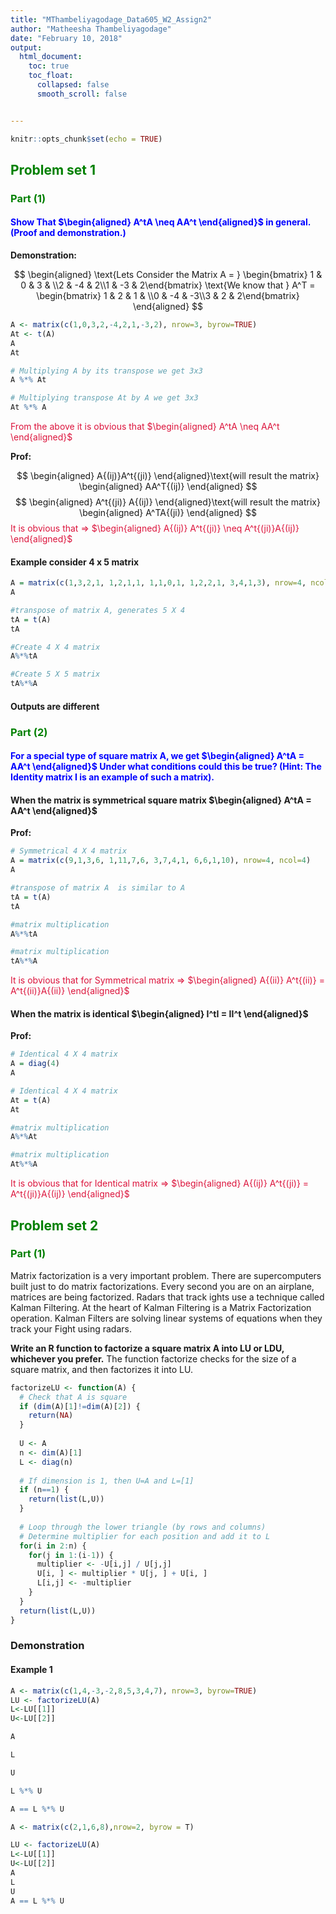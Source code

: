 ---
title: "MThambeliyagodage_Data605_W2_Assign2"
author: "Matheesha Thambeliyagodage"
date: "February 10, 2018"
output:
  html_document:
    toc: true
    toc_float:
      collapsed: false
      smooth_scroll: false


---

```{r setup, include=FALSE}
knitr::opts_chunk$set(echo = TRUE)
```
##  <span style="color:Green"> Problem set 1 </span>

### <span style="color:Green">Part (1)   </span>

#### <span style="color:blue"> Show That $\begin{aligned} A^tA \neq  AA^t \end{aligned}$ in general. (Proof and demonstration.) </span>
**Demonstration:**

$$ \begin{aligned}
      \text{Lets Consider the Matrix A = } 
        \begin{bmatrix} 1 & 0  & 3 & \\2  & -4  & 2\\1 & -3  & 2\end{bmatrix} \text{We know that } 
        A^T = \begin{bmatrix} 1 & 2  & 1 & \\0  & -4  & -3\\3 & 2  & 2\end{bmatrix} 
    \end{aligned}
$$

```{r}
A <- matrix(c(1,0,3,2,-4,2,1,-3,2), nrow=3, byrow=TRUE)
At <- t(A)
A
At
```
```{r}
# Multiplying A by its transpose we get 3x3
A %*% At

```
```{r}
# Multiplying transpose At by A we get 3x3
At %*% A 

```

\begin{aligned}
      \text{Then} 
        A^TA = \begin{bmatrix} 10 & 8  & 7 \\8  & 24  & 18\\7 & 18  & 14\end{bmatrix} 
        \text{and} 
        AA^T = \begin{bmatrix} 6 & -11  & 9 \\-11  & 25  & -14\\9 & -14  & 17\end{bmatrix}
    \end{aligned}
<span style="color:	#DC143C"> From the above it is obvious that  $\begin{aligned} A^tA \neq  AA^t \end{aligned}$ </span>

**Prof:**

\begin{aligned}
      \text{Lets Consider the Matrix A with i rows and j columns where } \begin{aligned} i\neq j \end{aligned} =
\begin{bmatrix}  a_{1,1} & a_{1,2} &...... &a_{1,j} \\
                         a_{2,1} & a_{2,2} &...... & a_{2,j}\\
                         a_{3,1} & a_{3,2} &...... & a_{3,j}\\
                         . & . &...... & .\\
                         . & . &...... & .\\
                         a_{i,1} & a_{i,2} &...... & a_{i,j}\\
                           
\end{bmatrix}
\end{aligned}



\begin{aligned}
      \text{Transpose of Matrix A with j rows and i columns where  } \begin{aligned} j\neq i is A^T_{(ji)} \end{aligned} 
 = \begin{bmatrix}  a_{1,1} & a_{2,1} &...... &a_{i,1} \\
                a_{1,2} & a_{2,2} &...... & a_{i,2}\\
                a_{1,3} & a_{2,3} &...... & a_{i,3}\\
                . & . &...... & .\\
                . & . &...... & .\\
                a_{1,j} & a_{2,j} &...... & a_{j,i}\\
                           
\end{bmatrix}
\end{aligned}


$$
  \begin{aligned} A{(ij)}A^t{(ji)} \end{aligned}\text{will result the matrix} \begin{aligned} AA^T{(ij)} \end{aligned}
$$
$$
\begin{aligned} A^t{(ji)}  A{(ij)} \end{aligned}\text{will result the matrix} \begin{aligned} A^TA{(ji)} \end{aligned}
$$
<span style="color:	#DC143C"> It is obvious that =>   $\begin{aligned} A{(ij)} A^t{(ji)} \neq A^t{(ji)}A{(ij)} \end{aligned}$ </span>

#### Example consider 4 x 5 matrix
```{r}
A = matrix(c(1,3,2,1, 1,2,1,1, 1,1,0,1, 1,2,2,1, 3,4,1,3), nrow=4, ncol=5)
A
```
```{r}
#transpose of matrix A, generates 5 X 4
tA = t(A)
tA
```
```{r}
#Create 4 X 4 matrix
A%*%tA
```
```{r}
#Create 5 X 5 matrix
tA%*%A
```
#### Outputs are different
 
### <span style="color:Green"> Part (2) </span>

#### <span style="color:blue">  For a special type of square matrix A, we get $\begin{aligned} A^tA =  AA^t \end{aligned}$ Under what conditions could this be true? (Hint: The Identity matrix I is an example of such a matrix).
</span>

#### When the matrix is symmetrical square matrix $\begin{aligned} A^tA =  AA^t \end{aligned}$
**Prof:**
```{r}
# Symmetrical 4 X 4 matrix 
A = matrix(c(9,1,3,6, 1,11,7,6, 3,7,4,1, 6,6,1,10), nrow=4, ncol=4)
A
```
```{r}
#transpose of matrix A  is similar to A
tA = t(A)
tA
```
```{r}
#matrix multiplication
A%*%tA
```
```{r}
#matrix multiplication
tA%*%A
```
<span style="color:	#DC143C"> It is obvious that for Symmetrical matrix  =>   $\begin{aligned} A{(ii)} A^t{(ii)} = A^t{(ii)}A{(ii)} \end{aligned}$ </span>


#### When the matrix is identical $\begin{aligned} I^tI =  II^t \end{aligned}$
**Prof:**
```{r}
# Identical 4 X 4 matrix 
A = diag(4)
A
```
```{r}
# Identical 4 X 4 matrix 
At = t(A)
At
```
```{r}
#matrix multiplication
A%*%At
```
```{r}
#matrix multiplication
At%*%A
```

<span style="color:	#DC143C"> It is obvious that for Identical matrix  =>   $\begin{aligned} A{(ij)} A^t{(ji)} = A^t{(ji)}A{(ij)} \end{aligned}$ </span>

##  <span style="color:Green"> Problem set 2 </span>

### <span style="color:Green">Part (1)   </span>
Matrix factorization is a very important problem. There are supercomputers built just
to do matrix factorizations. Every second you are on an airplane, matrices are being
factorized. Radars that track ights use a technique called Kalman Filtering. At the heart
of Kalman Filtering is a Matrix Factorization operation. Kalman Filters are solving linear
systems of equations when they track your Fight using radars.

**Write an R function to factorize a square matrix A into LU or LDU, whichever you
prefer.**
The function factorize checks for the size of a square matrix, and then factorizes it into LU.

```{r}
factorizeLU <- function(A) {
  # Check that A is square
  if (dim(A)[1]!=dim(A)[2]) {
    return(NA)
  }
  
  U <- A
  n <- dim(A)[1]
  L <- diag(n)
  
  # If dimension is 1, then U=A and L=[1]
  if (n==1) {
    return(list(L,U))
  }
  
  # Loop through the lower triangle (by rows and columns)
  # Determine multiplier for each position and add it to L
  for(i in 2:n) {
    for(j in 1:(i-1)) {
      multiplier <- -U[i,j] / U[j,j]
      U[i, ] <- multiplier * U[j, ] + U[i, ]
      L[i,j] <- -multiplier
    }
  }
  return(list(L,U))
}
```

### Demonstration

#### Example 1

```{r}
A <- matrix(c(1,4,-3,-2,8,5,3,4,7), nrow=3, byrow=TRUE)
LU <- factorizeLU(A)
L<-LU[[1]]  
U<-LU[[2]]

A
```
```{r}
L
```

```{r}
U
```
```{r}
L %*% U
```
```{r}
A == L %*% U
```

```{r}
A <- matrix(c(2,1,6,8),nrow=2, byrow = T)

LU <- factorizeLU(A)
L<-LU[[1]]  
U<-LU[[2]]
A
L
U
A == L %*% U
```





















